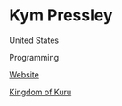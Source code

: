 # Kym Pressley

<Location>

United States

</Location>

<Skills>

Programming

</Skills>

<Business>

[Website](Www.brikymstudios.com)

</Business>

<Games>

[Kingdom of Kuru](https://apps.apple.com/us/app/kingdom-of-kuru/id1154760074)

</Games>

